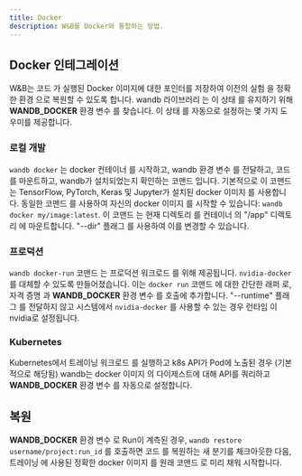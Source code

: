 ```yaml
---
title: Docker
description: W&B를 Docker와 통합하는 방법.
---
```


## Docker 인테그레이션

W&B는 코드 가 실행된 Docker 이미지에 대한 포인터를 저장하여 이전의 실험 을 정확한 환경 으로 복원할 수 있도록 합니다. wandb 라이브러리 는 이 상태 를 유지하기 위해 **WANDB_DOCKER** 환경 변수 를 찾습니다. 이 상태 를 자동으로 설정하는 몇 가지 도우미를 제공합니다.

### 로컬 개발

`wandb docker` 는 docker 컨테이너 를 시작하고, wandb 환경 변수 를 전달하고, 코드 를 마운트하고, wandb가 설치되었는지 확인하는 코맨드 입니다. 기본적으로 이 코맨드 는 TensorFlow, PyTorch, Keras 및 Jupyter가 설치된 docker 이미지 를 사용합니다. 동일한 코맨드 를 사용하여 자신의 docker 이미지 를 시작할 수 있습니다: `wandb docker my/image:latest`. 이 코맨드 는 현재 디렉토리 를 컨테이너 의 "/app" 디렉토리 에 마운트합니다. "--dir" 플래그 를 사용하여 이를 변경할 수 있습니다.

### 프로덕션

`wandb docker-run` 코맨드 는 프로덕션 워크로드 를 위해 제공됩니다. `nvidia-docker` 를 대체할 수 있도록 만들어졌습니다. 이는 `docker run` 코맨드 에 대한 간단한 래퍼 로, 자격 증명 과 **WANDB_DOCKER** 환경 변수 를 호출에 추가합니다. "--runtime" 플래그 를 전달하지 않고 시스템에서 `nvidia-docker` 를 사용할 수 있는 경우 런타임 이 nvidia로 설정됩니다.

### Kubernetes

Kubernetes에서 트레이닝 워크로드 를 실행하고 k8s API가 Pod에 노출된 경우 (기본적으로 해당됨) wandb는 docker 이미지 의 다이제스트에 대해 API를 쿼리하고 **WANDB_DOCKER** 환경 변수 를 자동으로 설정합니다.

## 복원

**WANDB_DOCKER** 환경 변수 로 Run이 계측된 경우, `wandb restore username/project:run_id` 를 호출하면 코드 를 복원하는 새 분기를 체크아웃한 다음, 트레이닝 에 사용된 정확한 docker 이미지 를 원래 코맨드 로 미리 채워 시작합니다.
